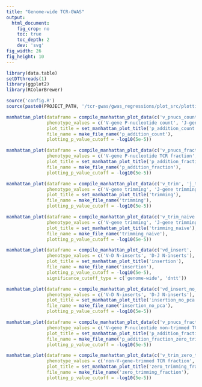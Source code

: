 ```yaml
---
title: "Genome-wide TCR-GWAS"
output:
  html_document:
    fig_crop: no
    toc: true
    toc_depth: 2
    dev: 'svg'
fig_width: 26
fig_height: 10 
---
```


```r
library(data.table)
setDTthreads(1)
library(ggplot2)
library(RColorBrewer)

source('config.R')
source(paste0(PROJECT_PATH, '/tcr-gwas/gwas_regressions/plot_src/plotting_functions/manhattan_plot_functions.R'))
```


```r
manhattan_plot(dataframe = compile_manhattan_plot_data(c('v_pnucs_count', 'j_pnucs_count', 'd0_pnucs_count', 'd1_pnucs_count')), 
               phenotype_values = c('V-gene P-nucleotide count', 'J-gene P-nucleotide count', '5\'-end D-gene P-nucleotide count', '3\'-end D-gene P-nucleotide count'), 
               plot_title = set_manhattan_plot_title('p_addition_count'), 
               file_name = make_file_name('p_addition_count'), 
               plotting_p_value_cutoff = -log10(5e-5))
```

```r
manhattan_plot(dataframe = compile_manhattan_plot_data(c('v_pnucs_fraction', 'j_pnucs_fraction', 'd0_pnucs_fraction', 'd1_pnucs_fraction')), 
               phenotype_values = c('V-gene P-nucleotide TCR fraction', 'J-gene P-nucleotide TCR fraction', '5\'-end D-gene P-nucleotide TCR fraction', '3\'-end D-gene P-nucleotide TCR fraction'),
               plot_title = set_manhattan_plot_title('p_addition_fraction'), 
               file_name = make_file_name('p_addition_fraction'), 
               plotting_p_value_cutoff = -log10(5e-5))
```

```r
manhattan_plot(dataframe = compile_manhattan_plot_data(c('v_trim', 'j_trim', 'd1_trim', 'd0_trim')), 
               phenotype_values = c('V-gene trimming', 'J-gene trimming', '3\'-end D-gene trimming', '5\'-end D-gene trimming'), 
               plot_title = set_manhattan_plot_title('trimming'), 
               file_name = make_file_name('trimming'), 
               plotting_p_value_cutoff = -log10(5e-5))
```

```r
manhattan_plot(dataframe = compile_manhattan_plot_data(c('v_trim_naive', 'j_trim_naive', 'd1_trim_naive', 'd0_trim_naive')), 
               phenotype_values = c('V-gene trimming', 'J-gene trimming', '3\'-end D-gene trimming','5\'-end D-gene trimming'),
               plot_title = set_manhattan_plot_title('trimming_naive'), 
               file_name = make_file_name('trimming_naive'), 
               plotting_p_value_cutoff = -log10(5e-5))
```

```r
manhattan_plot(dataframe = compile_manhattan_plot_data(c('vd_insert', 'dj_insert')), 
               phenotype_values = c('V-D N-inserts', 'D-J N-inserts'),
               plot_title = set_manhattan_plot_title('insertion'), 
               file_name = make_file_name('insertion'), 
               plotting_p_value_cutoff = -log10(5e-5), 
               significance_cutoff_type = c('genome-wide', 'dntt'))
```

```r
manhattan_plot(dataframe = compile_manhattan_plot_data(c('vd_insert_no_pca', 'dj_insert_no_pca')), 
               phenotype_values = c('V-D N-inserts', 'D-J N-inserts'),
               plot_title = set_manhattan_plot_title('insertion_no_pca'), 
               file_name = make_file_name('insertion_no_pca'), 
               plotting_p_value_cutoff = -log10(5e-5))
```

```r
manhattan_plot(dataframe = compile_manhattan_plot_data(c('v_pnucs_fraction_zero_trimming_subset', 'j_pnucs_fraction_zero_trimming_subset', 'd0_pnucs_fraction_zero_trimming_subset', 'd1_pnucs_fraction_zero_trimming_subset')), 
               phenotype_values = c('V-gene P-nucleotide non-trimmed TCR fraction', 'J-gene P-nucleotide non-trimmed TCR fraction', '5\'-end D-gene P-nucleotide non-trimmed TCR fraction', '3\'-end D-gene P-nucleotide non-trimmed TCR fraction'),
               plot_title = set_manhattan_plot_title('p_addition_fraction_zero_trimming_subset'), 
               file_name = make_file_name('p_addition_fraction_zero_trimming_subset'), 
               plotting_p_value_cutoff = -log10(5e-5))
```

```r
manhattan_plot(dataframe = compile_manhattan_plot_data(c('v_trim_zero_trimming_fraction', 'j_trim_zero_trimming_fraction', 'd1_trim_zero_trimming_fraction', 'd0_trim_zero_trimming_fraction')), 
               phenotype_values = c('non-V-gene-trimmed TCR fraction', 'non-J-gene-trimmed TCR fraction', 'non-3\'-D-gene-trimmed TCR fraction', 'non-5\'-D-gene-trimmed TCR fraction'),
               plot_title = set_manhattan_plot_title('zero_trimming_fraction'), 
               file_name = make_file_name('zero_trimming_fraction'), 
               plotting_p_value_cutoff = -log10(5e-5))
```
